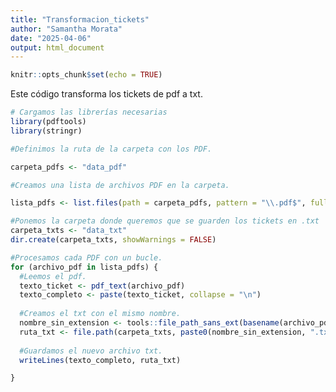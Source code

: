 ```yaml
---
title: "Transformacion_tickets"
author: "Samantha Morata"
date: "2025-04-06"
output: html_document
---
```


```r
knitr::opts_chunk$set(echo = TRUE)
```

Este código transforma los tickets de pdf a txt.

```r

# Cargamos las librerías necesarias
library(pdftools)
library(stringr)

#Definimos la ruta de la carpeta con los PDF.

carpeta_pdfs <- "data_pdf"

#Creamos una lista de archivos PDF en la carpeta.

lista_pdfs <- list.files(path = carpeta_pdfs, pattern = "\\.pdf$", full.names = TRUE)

#Ponemos la carpeta donde queremos que se guarden los tickets en .txt
carpeta_txts <- "data_txt"  
dir.create(carpeta_txts, showWarnings = FALSE)

#Procesamos cada PDF con un bucle.
for (archivo_pdf in lista_pdfs) {
  #Leemos el pdf.
  texto_ticket <- pdf_text(archivo_pdf)
  texto_completo <- paste(texto_ticket, collapse = "\n")
  
  #Creamos el txt con el mismo nombre.
  nombre_sin_extension <- tools::file_path_sans_ext(basename(archivo_pdf))
  ruta_txt <- file.path(carpeta_txts, paste0(nombre_sin_extension, ".txt"))
  
  #Guardamos el nuevo archivo txt.
  writeLines(texto_completo, ruta_txt)

}

```
